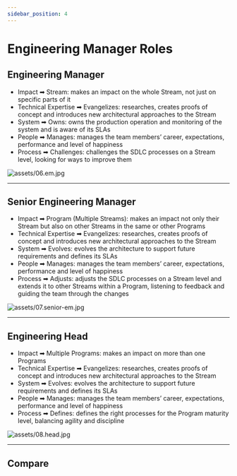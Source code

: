 ```yaml
---
sidebar_position: 4
---
```


# Engineering Manager Roles

## Engineering Manager
- <span className="axis">Impact</span> ➡ <span className="level">Stream</span>: makes an impact on the whole Stream, not just on specific parts of it
- <span className="axis">Technical Expertise</span> ➡ <span className="level">Evangelizes</span>: researches, creates proofs of concept and introduces new architectural approaches to the Stream
- <span className="axis">System</span> ➡ <span className="level">Owns</span>: owns the production operation and monitoring of the system and is aware of its SLAs
- <span className="axis">People</span> ➡ <span className="level">Manages</span>: manages the team members’ career, expectations, performance and level of happiness
- <span className="axis">Process</span> ➡ <span className="level">Challenges</span>: challenges the SDLC processes on a Stream level, looking for ways to improve them

![assets/06.em.jpg](assets/06.em.jpg)

---

## Senior Engineering Manager
- <span className="axis">Impact</span> ➡ <span className="level">Program (Multiple Streams)</span>: makes an impact not only their Stream but also on other Streams in the same or other Programs
- <span className="axis">Technical Expertise</span> ➡ <span className="level">Evangelizes</span>: researches, creates proofs of concept and introduces new architectural approaches to the Stream
- <span className="axis">System</span> ➡ <span className="level">Evolves</span>: evolves the architecture to support future requirements and defines its SLAs
- <span className="axis">People</span> ➡ <span className="level">Manages</span>: manages the team members’ career, expectations, performance and level of happiness
- <span className="axis">Process</span> ➡ <span className="level">Adjusts</span>: adjusts the SDLC processes on a Stream level and extends it to other Streams within a Program, listening to feedback and guiding the team through the changes

![assets/07.senior-em.jpg](assets/07.senior-em.jpg)

---

## Engineering Head
- <span className="axis">Impact</span> ➡ <span className="level">Multiple Programs</span>: makes an impact on more than one Programs
- <span className="axis">Technical Expertise</span> ➡ <span className="level">Evangelizes</span>: researches, creates proofs of concept and introduces new architectural approaches to the Stream
- <span className="axis">System</span> ➡ <span className="level">Evolves</span>: evolves the architecture to support future requirements and defines its SLAs
- <span className="axis">People</span> ➡ <span className="level">Manages</span>: manages the team members’ career, expectations, performance and level of happiness
- <span className="axis">Process</span> ➡ <span className="level">Defines</span>: defines the right processes for the Program maturity level, balancing agility and discipline

![assets/08.head.jpg](assets/08.head.jpg)

---


## Compare



<EngLadderGraph type="engineer_management"></EngLadderGraph>